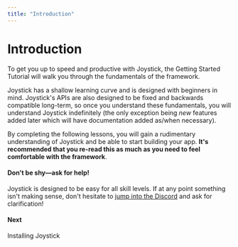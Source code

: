 ```yaml
---
title: "Introduction"
---
```


# Introduction

To get you up to speed and productive with Joystick, the Getting Started Tutorial will walk you through the fundamentals of the framework.

Joystick has a shallow learning curve and is designed with beginners in mind. Joystick's APIs are also designed to be fixed and backwards compatible long-term, so once you understand these fundamentals, you will understand Joystick indefinitely (the only exception being _new_ features added later which will have documentation added as/when necessary).

By completing the following lessons, you will gain a rudimentary understanding of Joystick and be able to start building your app. **It's recommended that you re-read this as much as you need to feel comfortable with the framework**.

#### Don't be shy—ask for help!

Joystick is designed to be easy for all skill levels. If at any point something isn't making sense, don't hesitate to [jump into the Discord](http://discord.cheatcode.co) and ask for clarification!

[](getting-started-tutorial/installing-joystick)

#### Next

Installing Joystick
